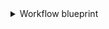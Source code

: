 <details>
<summary>Workflow blueprint</summary>

```json showLineNumbers
{
  "identifier": "workflow",
  "title": "Workflow",
  "icon": "Github",
  "schema": {
    "properties": {
      "path": {
        "title": "Path",
        "type": "string"
      },
      "status": {
        "title": "Status",
        "type": "string",
        "enum": [
          "active",
          "deleted",
          "disabled_fork",
          "disabled_inactivity",
          "disabled_manually"
        ],
        "enumColors": {
          "active": "green",
          "deleted": "red"
        }
      },
      "createdAt": {
        "title": "Created At",
        "type": "string",
        "format": "date-time"
      },
      "updatedAt": {
        "title": "Updated At",
        "type": "string",
        "format": "date-time"
      },
      "deletedAt": {
        "title": "Deleted At",
        "type": "string",
        "format": "date-time"
      },
      "link": {
        "title": "Link",
        "type": "string",
        "format": "url"
      }
    },
    "required": []
  },
  "mirrorProperties": {},
  "calculationProperties": {},
  "relations": {
    "repository": {
      "target": "repository",
      "required": true,
      "many": false
    }
  }
}
```

</details>
